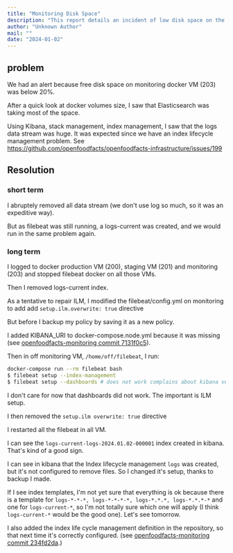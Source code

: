 ```yaml
---
title: "Monitoring Disk Space"
description: "This report details an incident of low disk space on the monitoring Docker VM due to Elasticsearch logs. It outlines the short-term resolution of removing data streams and the long-term fix involving stopping Filebeat, repairing ILM, and configuring index lifecycle management."
author: "Unknown Author"
mail: ""
date: "2024-01-02"
---
```


## problem

We had an alert because free disk space on monitoring docker VM (203) was below 20%.

After a quick look at docker volumes size, I saw that Elasticsearch was taking most of the space.

Using Kibana, stack management, index management, I saw that the logs data stream was huge.
It was expected since we have an index lifecycle management problem. See https://github.com/openfoodfacts/openfoodfacts-infrastructure/issues/199

## Resolution

### short term

I abruptely removed all data stream (we don't use log so much, so it was an expeditive way).

But as filebeat was still running, a logs-current was created, and we would run in the same problem again.

### long term

I logged to docker production VM (200), staging VM (201) and monitoring (203) and stopped filebeat docker on all those VMs.

Then I removed logs-current index.

As a tentative to repair ILM, I modified the filebeat/config.yml on monitoring to add add `setup.ilm.overwrite: true` directive

But before I backup my policy by saving it as a new policy.

I added KIBANA_URI to docker-compose.node.yml because it was missing (see [openfoodfacts-monitoring commit 7131f0c5](https://github.com/openfoodfacts/openfoodfacts-monitoring/commit/7131f0c5a076d4e35bfd1c6a9f9da5c6bd070185)).

Then in off monitoring VM, `/home/off/filebeat`, I run:
```bash
docker-compose run --rm filebeat bash
$ filebeat setup --index-management
$ filebeat setup --dashboards # does not work complains about kibana version
```
I don't care for now that dashboards did not work. The important is ILM setup.

I then removed the `setup.ilm overwrite: true` directive

I restarted all the filebeat in all VM.

I can see the `logs-current-logs-2024.01.02-000001` index created in kibana. That's kind of a good sign.

I can see in kibana that the Index lifecycle management `logs` was created, but it's not configured to remove files. So I changed it's setup, thanks to backup I made.

If I see index templates, I'm not yet sure that everything is ok because there is a template for `logs-*-*-*, logs-*-*-*-*, logs-*.*.*, logs-*.*.*-*` and one for `logs-current-*`, so I'm not totally sure which one will apply (I think `logs-current-*` would be the good one). Let's see tomorrow.

I also added the index life cycle management definition in the repository, so that next time it's correctly configured. (see [openfoodfacts-monitoring commit 234fd2da](https://github.com/openfoodfacts/openfoodfacts-monitoring/commit/234fd2daf9101a3e7f8fe0b94d4a6bab9fe3d57b).)